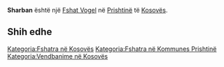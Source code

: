 {{Fshat në Kosovës
 | Emri                = Sharban
| sqi_N_name = Sharban
| sqi_N_FULL_NAME_RO = Sharban
| sqi_N_FULL_NAME_ND_RO = Sharban
| sqi_N_SORT_NAME_RG = SHARBAN
| sqi_N_FULL_NAME_RG = Sharban
| sqi_N_FULL_NAME_ND_RG = Sharban
| srp_N_name = Šarban
| srp_N_FULL_NAME_RO = Šarban
| srp_N_FULL_NAME_ND_RO = Sarban
| srp_N_SORT_NAME_RG = SARBAN
| srp_N_FULL_NAME_RG = Šarban
| srp_N_FULL_NAME_ND_RG = Sarban
| srp_NS_name = Шарбан
| srp_NS_FULL_NAME_RO = Шарбан
| srp_NS_FULL_NAME_ND_RO = Шарбан
| srp_NS_SORT_NAME_RG = ШАРБАН
| srp_NS_FULL_NAME_RG = Шарбан
| srp_NS_FULL_NAME_ND_RG = Шарбан

 | Emri (Rasa dhanore) = 
 | Figura              = 
 | Shteti              = Kosovo
 | Komuna              = Prishtinë
 | Kodi postar         = 
 | Sipërfaqja          = 

 | Popullsia           = 

 | Regj. i popullsisë  = 
 | Dend. e popullsisë  = 
 | Faqja zyrtare       = 
 <!--- Koordinatat ----> 
 | Gjerësia            = 42.753376
 | Gjatësia            = 21.236161
 | Lartësia            = 
}}
'''Sharban''' është një [[Fshat Vogel]] në [[Prishtinë]] të [[Kosovës]].

<!-- == Gjeografia == -->
<!-- == Historia == -->
<!-- == Demografia == -->
== Shih edhe ==
{{Komuna Prishtinë}}
{{Kosovo-Administrata-Cung}}

[[Kategoria:Fshatra në Kosovës]]
[[Kategoria:Fshatra në Kommunes Prishtinë]]
[[Kategoria:Vendbanime në Kosovës]]